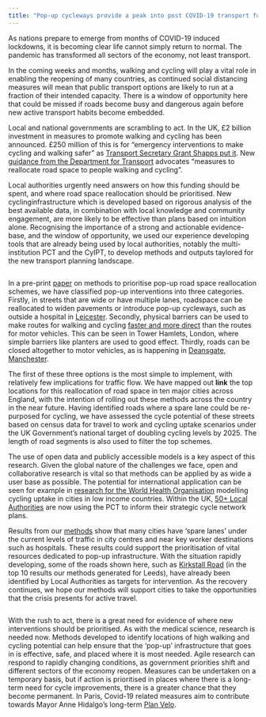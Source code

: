 ```yaml
---
title: "Pop-up cycleways provide a peak into post COVID-19 transport futures"
---
```


As nations prepare to emerge from months of COVID-19 induced lockdowns, it is becoming clear life cannot simply return to normal. The pandemic has transformed all sectors of the economy, not least transport.

In the coming weeks and months, walking and cycling will play a vital role in enabling the reopening of many countries, as continued social distancing measures will mean that public transport options are likely to run at a fraction of their intended capacity. There is a window of opportunity here that could be missed if roads become busy and dangerous again before new active transport habits become embedded.

Local and national governments are scrambling to act. In the UK, £2 billion investment in measures to promote walking and cycling has been announced. £250 million of this is for "emergency interventions to make cycling and walking safer" as [Transport Secretary Grant Shapps put it](https://www.gov.uk/government/speeches/transport-secretarys-statement-on-coronavirus-covid-19-9-may-2020). New [guidance from the Department for Transport](https://www.gov.uk/government/publications/reallocating-road-space-in-response-to-covid-19-statutory-guidance-for-local-authorities/traffic-management-act-2004-network-management-in-response-to-covid-19) advocates "measures to reallocate road space to people walking and cycling". 

<tc-read-more id="137909"></tc-read-more>

Local authorities urgently need answers on how this funding should be spent, and where road space reallocation should be prioritised. New cyclinginfrastructure which is developed based on rigorous analysis of the best available data, in combination with local knowledge and community engagement, are more likely to be effective than plans based on intuition alone. Recognising the importance of a strong and actionable evidence-base, and the window of opportunity, we used our experience developing tools that are already being used by local authorities, notably the multi-institution PCT and the CyIPT, to develop methods and outputs taylored for the new transport planning landscape.

<image id="334100" align="centre" caption="Screenshot from the website salfordliveablestreets.commonplace.is to support local responses to the COVID-19 pandemic, including the prioritisation of pop-up active transport infrastructure." />

In a pre-print [paper](https://osf.io/7wjb6) on methods to prioritise pop-up road space reallocation schemes, we have classified pop-up interventions into three categories. Firstly, in streets that are wide or have multiple lanes, roadspace can be reallocated to widen pavements or introduce pop-up cycleways, such as outside a hospital in [Leicester](https://www.leicestermercury.co.uk/news/leicester-news/light-lockdown-traffic-leicester-allows-4083625). Secondly, physical barriers can be used to make routes for walking and cycling [faster and more direct](https://cyclehighways.eu/design-and-build/infrastructure/filtered-permeability.html) than the routes for motor vehicles. This can be seen in Tower Hamlets, London, where simple barriers like planters are used to good effect. Thirdly, roads can be closed altogether to motor vehicles, as is happening in [Deansgate, Manchester](https://www.manchestereveningnews.co.uk/news/greater-manchester-news/part-deansgate-close-cars-city-18178175).

The first of these three options is the most simple to implement,  with relatively few implications for traffic flow. We have mapped out **link** the top locations for this reallocation of road space in ten major cities across England, with the intention of rolling out these methods across the country in the near future. Having identified roads where a spare lane could be re-purposed for cycling, we have assessed the cycle potential of these streets based on census data for travel to work and cycling uptake scenarios under the UK Government’s national target of doubling cycling levels by 2025. The length of road segments is also used to filter the top schemes.

The use of open data and publicly accessible models is a key aspect of this research. Given the global nature of the challenges we face, open and collaborative research is vital so that methods can be applied by as wide a user base as possible. The potential for international application can be seen for example in [research for the World Health Organisation](https://atfutures.github.io/upthat/articles/adaptation.html) modelling cycling uptake in cities in low income countries. Within the UK, [50+ Local Authorities](https://npct.github.io/pct-shiny/regions_www/www/static/03d_other_reports/2019-use-of-pct-report.pdf) are now using the PCT to inform their strategic cycle network plans.

Results from our [methods](https://osf.io/7wjb6) show that many cities have 'spare lanes' under the current levels of traffic in city centres and near key worker destinations such as hospitals. These results could support the prioritisation of vital resources dedicated to pop-up infrastructure. With the situation rapidly developing, some of the roads shown here, such as [Kirkstall Road](https://www.transportxtra.com/publications/local-transport-today/news/65382/leeds-to-pilot-enhanced-cycling-safety-u) (in the top 10 results our methods generated for Leeds), have already been identified by Local Authorities as targets for intervention. As the recovery continues, we hope our methods will support cities to take the opportunities that the crisis presents for active travel.

<image id="334113" align="centre" caption="Roads in Leeds with at least one spare lane that could be reallocate to provide space for active travel, and locations of hospitals" />



<tweet url="https://twitter.com/laura_laker/status/1257660564098162689" />

With the rush to act, there is a great need for evidence of where new interventions should be prioritised. As with the medical science, research is needed now. Methods developed to identify locations of high walking and cycling potential can help ensure that the ‘pop-up’ infrastructure that goes in is effective, safe, and placed where it is most needed. Agile research can respond to rapidly changing conditions, as government priorities shift and different sectors of the economy reopen. Measures can be undertaken on a temporary basis, but if action is prioritised in places where there is a long-term need for cycle improvements, there is a greater chance that they become permanent. In Paris, Covid-19 related measures aim to contribute towards Mayor Anne Hidalgo's long-term [Plan Velo](https://www.curbed.com/2020/1/15/21065343/bike-paris-cycling-anne-hidalgo).



<!-- # Where is pop-up infrastructure most needed? -->

<!-- # Story  -->

<!-- The COVID-19 pandemic has transformed all sectors of the economy. -->
<!-- Transport patterns have been dramatically altered, with much discussion of plummeting demand for long distance travel. -->
<!-- Yet short-distance travel patterns have also changed greatly and, from a health and well-being perspective, this may be a more important shift. -->
<!-- With temporary infrastructure being put in place in dozens of cities worldwide, from [Park Lane in London](https://www.forbes.com/sites/carltonreid/2020/05/06/pop-up-cycleway-for-park-lane-as-tenfold-increase-in-cycling-predicted-for-london/#48aad0705b1e) to [Martin Luther King Jr Drive in Philadelphia](https://www.theguardian.com/world/2020/apr/11/world-cities-turn-their-streets-over-to-walkers-and-cyclists), [Auckland](https://www.roadtraffic-technology.com/news/nz-govt-extra-wide-footpaths/) to [Mexico City](https://bicitekas.org/sites/default/files/public/manuales/propuesta_ciclovias_temporales_cdmxvfinal.pdf), never has there been such a need for affordable, healthy and socially isolated transport that does not create the fumes that emerging evidence links to coronavirus susceptibility. -->
<!-- With the rush to act, there is a great need for evidence of *where* new interventions should be prioritised. -->
<!-- As with the medical science, research is needed now. -->
<!-- Methods developed to identify locations of high walking and cycling potential can help ensure that the 'pop-up' infrastructure that goes in now is effective, safe, and placed where it is most needed. -->


<!-- (this would be two to three sentences summarizing the article’s focus) -->

<!-- # Significance  -->

<!-- (why is this story interesting/relevant? Particularly to general audience, why should they care?)  --> 
<!-- Politicians of all stripes recognise the importance of acting now to prevent a surge in car use and resulting air pollution when the lockdown is gradually released. -->
<!-- Sadiq Kahn has advocated re-allocating road space for walking and cycling, and Boris Johnson has [talked](https://twitter.com/SomethingELLIS/status/1258031387334053888) of a post COVID-19 "new golden age for cycling". -->
<!-- Without evidence there is a risk that these words are not supported by effective and long-term interventions. -->
<!-- Our research into prioritising the right kind of cycling infrastructure where it is most needed can ensure that decisions made now are of maximum benefit for the coming months when physical distancing will need to continue. -->
<!-- Polls showing people do not want to 'return to normal' also suggest that the COVID-19 crisis represents an historic opportunity to readjust transport cities in favour of health. -->
<!-- If pop-up cycleways go where there is *long term need* there is a greater chance that people will demand they become permanent, as happened with the experimental cycleway in Torrington Place in London, where a 2 way road for motor vehicles has been converted into a thriving 2 way cycleway, enabling social distancing and zero emissions transport for keyworkers in central London. -->

<!-- # Key points -->

<!-- - Our analysis of data generated for the Department for Transport funded Propensity to Cycle Tool (PCT) and Cycling Infrastructure Prioritisation Toolkit (CyIPT) has already flagged dozens of roads in 10 major cities across England where a 'spare lane' could be replaced by low-cost bidirectional temporary infrastructure.  -->
<!-- - A method highlights roads based on number of lanes, cycling potential and length. -->
<!-- - Feedback from cycle campaigners coordinated by CyclingUK suggests the results for 10 cities (London, Birmingham, Manchester, Leeds, Liverpool, Newcastle, Sheffield, Cambridge, Bristol, Leicester) match intuition and can support local knowledge and community engagement in support of temporary infrastructure. -->
<!-- - Further work, which we are discussing with the Department for Transport, will develop more sophisticated methods to provide evidence that is urgently needed to support pop-up spaces in the UK and beyond. -->

<!-- CyclingUK are putting out a press release as an exclusive to national media organisations. -->
<!-- This article will provide a more detailed view to go out the following day while interest in the topic is at a peak. -->

<!-- Results for Manchester shown below, which highlights Priness Street, one of the roads where [space for active travel will be increased](https://www.manchestereveningnews.co.uk/news/greater-manchester-news/part-deansgate-close-cars-city-18178175) as part of the post COVID-19 recovery package in Greater Manchester. -->

<!-- ![](https://raw.githubusercontent.com/cyipt/tempCycleways/master/README_files/figure-gfm/manchester-1.png) -->



<!-- Other key points(anything additional that you want to make sure they consider/know about) Highlighting the website further etc and we would also mention the BBC exclusive here. I’ve never had a problem with the Conversation agreeing to hold off on publishing an article until an embargo or exclusive deadline has been met. However it would be good to make clear how the Conversation article will differ from the BBC coverage.   -->

 <!-- supporting the case for reclaiming road space for safe, socially distanced key worker travel. -->